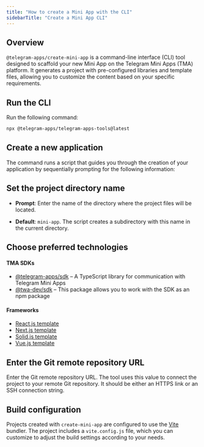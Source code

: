 ```yaml
---
title: "How to create a Mini App with the CLI"
sidebarTitle: "Create a Mini App CLI"
---
```



## Overview

`@telegram-apps/create-mini-app` is a command-line interface (CLI) tool designed to scaffold your new
Mini App on the Telegram Mini Apps (TMA) platform. It generates a project with pre-configured libraries and template files,
allowing you to customize the content based on your specific requirements.

## Run the CLI

Run the following command:

```sh icon="npm"
npx @telegram-apps/telegram-apps-tools@latest
```

## Create a new application

The command runs a script that guides you through the creation of
your application by sequentially prompting for the following information:

## Set the project directory name

- **Prompt**: Enter the name of the directory where the project files will be located.

- **Default**: `mini-app`. The script creates a subdirectory with this name in the current directory.

## Choose preferred technologies

#### TMA SDKs
- [@telegram-apps/sdk](https://www.npmjs.com/package/@telegram-apps/sdk)  – A TypeScript library for communication with Telegram Mini Apps
- [@twa-dev/sdk](https://www.npmjs.com/package/@twa-dev/sdk) – This package allows you to work with the SDK as an npm package

#### Frameworks
 - [React.js template](https://github.com/Telegram-Mini-Apps/reactjs-template)
 - [Next.js template](https://github.com/Telegram-Mini-Apps/nextjs-template)
 - [Solid.js template](https://github.com/Telegram-Mini-Apps/solidjs-js-template)
 - [Vue.js template](https://github.com/Telegram-Mini-Apps/vuejs-template)

## Enter the Git remote repository URL

Enter the Git remote repository URL. The tool uses this value to connect the project to your
remote Git repository. It should be either an HTTPS link or an SSH connection string.

## Build configuration

Projects created with `create-mini-app` are configured to use the [Vite](https://vite.dev/) bundler. The project includes a `vite.config.js` file,
which you can customize to adjust the build settings according to your needs.
